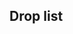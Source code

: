 ==Drop list==
{{Section}}
{{Map/Drops
|regular = true
|no_legend = true
|filter_button = true
|nodes = B, C, D, E, F, I, J, K, L
|boss = N
|Akebono:B/{S:0.94%  A:0.69%}, C/{S:0.90%}, D/{S:0.82%  A:0.76%}, E/{S:0.83%}, F/{S:1.06%  A:0.18%}, I/{S:0.92%}, J/{S:0.94%  A:0.78%}, K/{S:0.91%  A:0.38%}, L/{A:0.91%}
|Aoba:B/{S:1.04%}, D/{S:0.73%}, J/{S:1.10%}, L/{S:1.11%}
|Arare:B/{S:0.96%  A:0.68%}, C/{S:0.87%  A:0.49%}, D/{S:0.90%  A:0.72%}, E/{S:0.85%  A:0.62%}, F/{S:0.78%  A:0.43%}, I/{S:0.82%  A:0.57%}, J/{S:0.96%  A:0.77%}, K/{S:0.94%  A:0.66%}, L/{S:2.22%  A:0.80%}
|Arashio:B/{S:0.98%  A:0.65%}, C/{S:0.83%  A:0.49%}, D/{S:0.82%  A:0.78%}, E/{S:0.82%  A:0.55%}, F/{S:1.05%  A:0.43%}, I/{S:0.99%  A:0.54%}, J/{S:1.07%  A:0.81%}, K/{S:0.89%  A:0.62%}, L/{A:0.46%}
|Asagumo:B/{S:0.03%}, J/{S:0.14%}
|Chitose:B/{S:1.01%}, D/{S:0.86%}, F/{S:0.36%}, J/{S:0.97%}, K/{S:0.64%}, L/{S:1.11%}
|Chiyoda:B/{S:1.01%}, D/{S:1.02%}, F/{S:0.36%}, J/{S:0.97%}, K/{S:0.60%}, L/{S:1.11%}
<!--|Etorofu:B/{S:0.04%}, D/{S:0.37%}, J/{S:0.40%}-->
|Fumizuki:B/{S:0.96%  A:0.62%}, C/{S:0.46%}, D/{S:0.78%  A:0.70%}, E/{S:0.51%}, F/{S:0.55%}, I/{S:0.48%}, J/{S:1.03%  A:0.77%}, K/{S:0.95%}, L/{S:1.11%}
|Hamakaze:B/{S:0.13%}, D/{S:0.04%}, J/{S:0.15%}
|Hatsushimo:B/{S:1.00%  A:0.71%}, C/{S:0.85%}, D/{S:0.69%  A:0.81%}, E/{S:0.86%  A:0.28%}, F/{S:0.85%  A:0.58%}, I/{S:1.07%  A:0.03%}, J/{S:0.95%  A:0.75%}, K/{S:0.99%  A:0.64%}, L/{A:0.46%}
|Hatsuyuki:B/{S:1.00%}, D/{S:1.14%}, F/{S:0.48%}, J/{S:0.94%}, K/{S:0.95%}, L/{S:1.11%}
|Hibiki:B/{S:0.99%  A:0.72%}, C/{S:0.86%}, D/{S:0.73%  A:0.74%}, E/{S:0.88%}, F/{S:0.90%  A:0.34%}, I/{S:1.01%}, J/{S:0.84%  A:0.90%}, K/{S:0.86%  A:0.53%}, L/{S:2.22%  A:0.57%}
|Houshou:B/{S:1.18%}, D/{S:1.06%}, J/{S:1.40%}
|Ikazuchi:B/{S:0.96%  A:0.74%}, C/{S:0.95%}, D/{S:0.82%  A:0.66%}, E/{S:0.89%}, F/{S:0.76%  A:0.48%}, I/{S:0.88%}, J/{S:1.05%  A:0.80%}, K/{S:0.91%  A:0.57%}, L/{S:1.11%  A:1.14%}
|Inazuma:B/{S:1.00%  A:0.69%}, C/{S:0.89%}, D/{S:0.73%  A:0.64%}, E/{S:0.86%}, F/{S:0.98%  A:0.48%}, I/{S:1.07%}, J/{S:1.01%  A:0.75%}, K/{S:0.85%  A:0.60%}, L/{S:2.22%  A:0.68%}
|Isokaze:B/{S:0.19%}, D/{S:0.16%}, J/{S:0.27%}, K/{S:0.07%}
|Isonami:B/{S:0.99%  A:0.27%}, D/{S:0.53%  A:0.21%}, E/{S:0.13%}, F/{S:0.78%}, I/{S:0.08%}, J/{S:0.95%  A:0.52%}, K/{S:0.90%}
|Isuzu:B/{S:1.24%}, D/{S:1.23%}, F/{S:0.07%}, J/{S:1.46%}, K/{S:0.23%}, L/{S:1.11%}
|Junyou:B/{S:0.78%}, D/{S:0.90%}, J/{S:1.16%}
|Kasumi:B/{S:1.00%  A:0.70%}, C/{S:0.86%  A:0.52%}, D/{S:0.98%  A:0.58%}, E/{S:0.85%  A:0.59%}, F/{S:0.91%  A:0.41%}, I/{S:1.07%  A:0.78%}, J/{S:1.10%  A:0.73%}, K/{S:0.89%  A:0.69%}, L/{S:1.11%  A:0.57%}
|Kikuzuki:B/{S:1.03%  A:0.73%}, C/{S:0.60%}, D/{S:0.90%  A:0.60%}, E/{S:0.66%}, F/{S:0.49%}, I/{S:0.86%}, J/{S:0.87%  A:0.73%}, K/{S:0.99%}, L/{S:1.11%}
|Kisaragi:B/{S:1.00%  A:0.61%}, C/{S:0.31%}, D/{S:0.78%  A:0.52%}, E/{S:0.32%}, F/{S:0.35%}, I/{S:0.27%}, J/{S:0.97%  A:0.61%}, K/{S:0.90%}, L/{S:3.33%}
|Kitakami:B/{S:0.88%}, D/{S:0.98%}, J/{S:1.56%}
|Kuroshio:B/{S:0.85%  A:0.70%  B:0.28%}, C/{S:0.87%  A:0.64%}, D/{S:0.33%  A:0.66%  B:0.34%}, E/{S:0.83%  A:0.63%}, F/{S:0.91%  A:0.68%}, I/{S:1.13%  A:0.54%}, J/{S:0.30%  A:0.80%  B:0.55%}, K/{S:0.92%  A:0.67%}, L/{A:0.46%}
|Michishio:B/{S:1.04%  A:0.78%  B:0.04%}, C/{S:1.39%  A:0.78%}, D/{S:0.86%  A:1.24%  B:0.17%}, E/{S:0.93%  A:0.66%}, F/{S:1.15%  A:0.50%}, I/{S:1.01%  A:0.42%}, J/{S:1.23%  A:1.00%  B:0.03%}, K/{S:1.50%  A:0.89%}, L/{S:1.11%  A:0.80%}
|Mikazuki:B/{S:0.96%  A:0.64%}, C/{S:0.62%}, D/{S:1.06%  A:0.58%}, E/{S:0.67%}, F/{S:0.59%}, I/{S:0.59%}, J/{S:1.07%  A:0.97%}, K/{S:0.93%}, L/{S:2.22%  A:0.23%}
|Miyuki:B/{S:0.98%  A:0.28%}, D/{S:0.45%  A:0.17%}, E/{S:0.13%}, F/{S:0.63%}, I/{S:0.06%}, J/{S:1.08%  A:0.46%}, K/{S:0.99%}, L/{S:1.11%}
|Mochizuki:B/{S:0.94%  A:0.71%}, C/{S:0.85%}, D/{S:1.02%  A:0.68%}, E/{S:0.82%}, F/{S:0.84%  A:0.25%}, I/{S:0.97%}, J/{S:0.88%  A:0.90%}, K/{S:0.94%  A:0.25%}, L/{A:0.34%}
|Murakumo:B/{S:1.00%  A:0.51%}, C/{S:0.13%}, D/{S:0.90%  A:0.37%}, E/{S:0.11%}, F/{S:0.55%}, I/{S:0.06%}, J/{S:1.00%  A:0.60%}, K/{S:0.92%}
|Murasame:B/{S:1.01%  A:0.69%}, C/{S:0.86%  A:0.24%}, D/{S:0.94%  A:0.72%}, E/{S:0.83%  A:0.26%}, F/{S:1.04%  A:0.38%}, I/{S:1.01%  A:0.09%}, J/{S:0.90%  A:0.80%}, K/{S:0.89%  A:0.75%}, L/{S:2.22%  A:0.80%}
|Nagara:B/{S:0.24%}, D/{S:0.53%}, F/{S:0.01%}, J/{S:0.37%}, K/{S:0.03%}
|Nagatsuki:B/{S:0.97%  A:0.59%}, C/{S:0.52%}, D/{S:0.78%  A:0.56%}, E/{S:0.49%}, F/{S:0.52%}, I/{S:0.42%}, J/{S:0.94%  A:0.78%}, K/{S:1.02%}, L/{A:0.23%}
|Natori:B/{S:0.94%}, D/{S:1.06%}, F/{S:0.36%}, J/{S:1.05%}, K/{S:0.39%}, L/{S:1.11%}
|Nenohi:B/{S:1.03%  A:0.74%}, C/{S:0.93%}, D/{S:1.06%  A:0.70%}, E/{S:0.84%}, F/{S:1.02%  A:0.45%}, I/{S:0.97%}, J/{S:1.04%  A:0.80%}, K/{S:0.88%  A:0.66%}, L/{S:3.33%  A:0.46%}
|Oboro:B/{S:0.97%  A:0.70%}, C/{S:0.85%}, D/{S:0.61%  A:0.60%}, E/{S:0.85%}, F/{S:0.98%  A:0.12%}, I/{S:0.80%}, J/{S:0.94%  A:0.76%}, K/{S:0.94%  A:0.25%}, L/{S:3.33%  A:0.23%}
|Ooshio:B/{S:1.46%  A:1.20%  B:0.44%}, C/{S:1.28%  A:0.56%}, D/{S:0.90%  A:0.74%  B:0.17%}, E/{S:1.41%  A:0.94%}, F/{S:1.59%  A:0.91%}, I/{S:1.41%  A:0.60%}, J/{S:1.09%  A:1.29%  B:0.58%}, K/{S:1.35%  A:1.04%}, L/{A:1.14%}
|Ooyodo:B/{S:0.02%}, J/{S:0.04%}
|Samidare:B/{S:0.95%  A:0.71%}, C/{S:0.83%  A:0.33%}, D/{S:0.90%  A:0.60%}, E/{S:0.86%  A:0.47%}, F/{S:0.83%  A:0.47%}, I/{S:0.65%  A:0.27%}, J/{S:0.99%  A:0.80%}, K/{S:0.85%  A:0.72%}, L/{A:1.03%}
|Satsuki:B/{S:1.02%  A:0.59%}, C/{S:0.31%}, D/{S:0.69%  A:0.62%}, E/{S:0.32%}, F/{S:0.50%}, I/{S:0.27%}, J/{S:0.95%  A:0.60%}, K/{S:1.05%}, L/{S:2.22%}
|Sazanami:B/{S:1.02%  A:0.73%}, C/{S:0.84%}, D/{S:0.69%  A:0.72%}, E/{S:0.83%}, F/{S:0.98%  A:0.37%}, I/{S:1.18%}, J/{S:0.95%  A:0.80%}, K/{S:0.98%  A:0.27%}, L/{S:1.11%  A:0.46%}
|Shigure:B/{S:0.99%  A:0.67%}, C/{S:0.88%}, D/{S:1.10%  A:0.60%}, E/{S:0.85%  A:0.26%}, F/{S:0.99%  A:0.42%}, I/{S:1.03%  A:0.06%}, J/{S:0.94%  A:0.90%}, K/{S:0.88%  A:0.63%}, L/{A:0.80%}
|Shikinami:B/{S:1.00%  A:0.44%}, C/{S:0.15%}, D/{S:0.98%  A:0.54%}, E/{S:0.35%}, F/{S:0.48%}, I/{S:0.23%}, J/{S:1.03%  A:0.59%}, K/{S:0.93%}, L/{S:1.11%}
|Shiranui:B/{S:0.85%  A:0.75%  B:0.25%}, C/{S:0.82%  A:0.58%}, D/{S:0.73%  A:0.70%  B:0.14%}, E/{S:0.88%  A:0.59%}, F/{S:0.92%  A:0.66%}, I/{S:1.07%  A:0.75%}, J/{S:0.59%  A:0.69%  B:0.46%}, K/{S:0.90%  A:0.70%}, L/{A:1.03%}
|Shirayuki:B/{S:0.99%}, D/{S:0.86%}, F/{S:0.48%}, J/{S:0.88%}, K/{S:0.91%}, L/{S:1.11%}
|Tatsuta:B/{S:1.00%}, D/{S:0.53%}, F/{S:0.46%}, J/{S:0.93%}, K/{S:0.63%}
|Tenryuu:B/{S:0.99%}, D/{S:0.73%}, F/{S:0.53%}, J/{S:0.96%}, K/{S:0.69%}
|Tone:B/{S:0.53%}, D/{S:0.16%}, J/{S:0.25%}
|Urakaze:B/{S:0.32%}, D/{S:0.29%}, J/{S:0.62%}
|Ushio:B/{S:0.99%  A:0.66%}, C/{S:0.84%}, D/{S:0.82%  A:0.83%}, E/{S:0.83%}, F/{S:0.83%  A:0.28%}, I/{S:1.09%}, J/{S:0.95%  A:0.68%}, K/{S:0.96%  A:0.37%}, L/{A:0.46%}
|Wakaba:B/{S:1.05%  A:0.67%}, C/{S:0.86%}, D/{S:0.61%  A:0.66%}, E/{S:0.82%}, F/{S:0.97%  A:0.54%}, I/{S:0.94%}, J/{S:1.11%  A:0.68%}, K/{S:0.87%  A:0.62%}, L/{A:1.25%}
|Yura:B/{S:1.73%}, D/{S:1.88%}, F/{S:0.17%}, J/{S:1.94%}, K/{S:0.59%}
|Yuubari:B/{S:0.66%}, D/{S:0.73%}, J/{S:0.70%}
|Yuudachi:B/{S:1.00%  A:0.73%}, C/{S:0.86%  A:0.15%}, D/{S:0.90%  A:0.64%}, E/{S:0.85%  A:0.46%}, F/{S:0.81%  A:0.45%}, I/{S:1.09%  A:0.27%}, J/{S:0.93%  A:0.83%}, K/{S:0.92%  A:0.69%}, L/{A:1.03%}
}}
{{SectionEnd}}